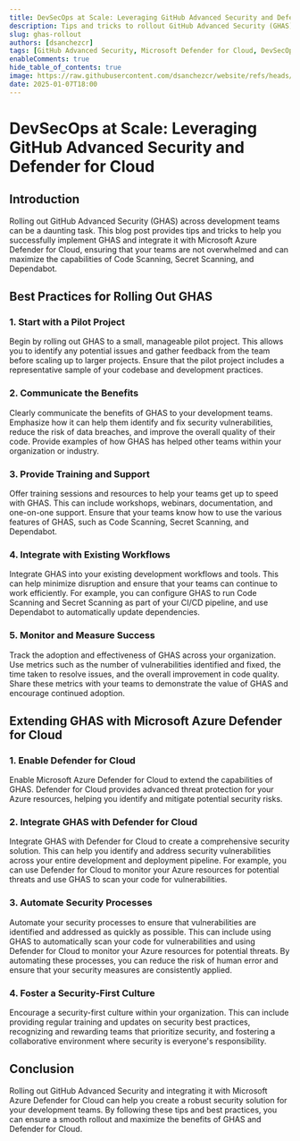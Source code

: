 ```yaml
---
title: DevSecOps at Scale: Leveraging GitHub Advanced Security and Defender for Cloud
description: Tips and tricks to rollout GitHub Advanced Security (GHAS) and integrate it with Microsoft Azure Defender for Cloud.
slug: ghas-rollout
authors: [dsanchezcr]
tags: [GitHub Advanced Security, Microsoft Defender for Cloud, DevSecOps]
enableComments: true
hide_table_of_contents: true
image: https://raw.githubusercontent.com/dsanchezcr/website/refs/heads/main/static/img/blog/2025-01-07-GHASRollout/GHASRollout.jpg
date: 2025-01-07T18:00
---
```


# DevSecOps at Scale: Leveraging GitHub Advanced Security and Defender for Cloud

## Introduction

Rolling out GitHub Advanced Security (GHAS) across development teams can be a daunting task. This blog post provides tips and tricks to help you successfully implement GHAS and integrate it with Microsoft Azure Defender for Cloud, ensuring that your teams are not overwhelmed and can maximize the capabilities of Code Scanning, Secret Scanning, and Dependabot.

<!--truncate-->

## Best Practices for Rolling Out GHAS

### 1. Start with a Pilot Project

Begin by rolling out GHAS to a small, manageable pilot project. This allows you to identify any potential issues and gather feedback from the team before scaling up to larger projects. Ensure that the pilot project includes a representative sample of your codebase and development practices.

### 2. Communicate the Benefits

Clearly communicate the benefits of GHAS to your development teams. Emphasize how it can help them identify and fix security vulnerabilities, reduce the risk of data breaches, and improve the overall quality of their code. Provide examples of how GHAS has helped other teams within your organization or industry.

### 3. Provide Training and Support

Offer training sessions and resources to help your teams get up to speed with GHAS. This can include workshops, webinars, documentation, and one-on-one support. Ensure that your teams know how to use the various features of GHAS, such as Code Scanning, Secret Scanning, and Dependabot.

### 4. Integrate with Existing Workflows

Integrate GHAS into your existing development workflows and tools. This can help minimize disruption and ensure that your teams can continue to work efficiently. For example, you can configure GHAS to run Code Scanning and Secret Scanning as part of your CI/CD pipeline, and use Dependabot to automatically update dependencies.

### 5. Monitor and Measure Success

Track the adoption and effectiveness of GHAS across your organization. Use metrics such as the number of vulnerabilities identified and fixed, the time taken to resolve issues, and the overall improvement in code quality. Share these metrics with your teams to demonstrate the value of GHAS and encourage continued adoption.

## Extending GHAS with Microsoft Azure Defender for Cloud

### 1. Enable Defender for Cloud

Enable Microsoft Azure Defender for Cloud to extend the capabilities of GHAS. Defender for Cloud provides advanced threat protection for your Azure resources, helping you identify and mitigate potential security risks.

### 2. Integrate GHAS with Defender for Cloud

Integrate GHAS with Defender for Cloud to create a comprehensive security solution. This can help you identify and address security vulnerabilities across your entire development and deployment pipeline. For example, you can use Defender for Cloud to monitor your Azure resources for potential threats and use GHAS to scan your code for vulnerabilities.

### 3. Automate Security Processes

Automate your security processes to ensure that vulnerabilities are identified and addressed as quickly as possible. This can include using GHAS to automatically scan your code for vulnerabilities and using Defender for Cloud to monitor your Azure resources for potential threats. By automating these processes, you can reduce the risk of human error and ensure that your security measures are consistently applied.

### 4. Foster a Security-First Culture

Encourage a security-first culture within your organization. This can include providing regular training and updates on security best practices, recognizing and rewarding teams that prioritize security, and fostering a collaborative environment where security is everyone's responsibility.

## Conclusion

Rolling out GitHub Advanced Security and integrating it with Microsoft Azure Defender for Cloud can help you create a robust security solution for your development teams. By following these tips and best practices, you can ensure a smooth rollout and maximize the benefits of GHAS and Defender for Cloud.